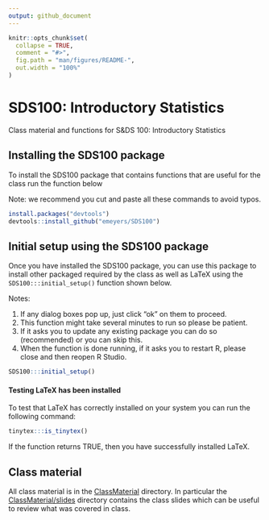 ```yaml
---
output: github_document
---
```


<!-- README.md is generated from README.Rmd. Please edit that file -->

```r
knitr::opts_chunk$set(
  collapse = TRUE,
  comment = "#>",
  fig.path = "man/figures/README-",
  out.width = "100%"
)
```
# SDS100: Introductory Statistics

<!-- badges: start -->
<!-- badges: end -->


Class material and functions for S&DS 100: Introductory Statistics


## Installing the SDS100 package

To install the SDS100 package that contains functions that are useful for the
class run the function below 

Note: we recommend you cut and paste all these commands to avoid typos.


```r
install.packages("devtools")
devtools::install_github("emeyers/SDS100")
```


## Initial setup using the SDS100 package

Once you have installed the SDS100 package, you can use this package to install other packaged required by the class as well as LaTeX using the `SDS100:::initial_setup()` function shown below. 

Notes: 

  1. If any dialog boxes pop up, just click "ok" on them to proceed. 
  2. This function might take several minutes to run so please be patient. 
  3. If it asks you to update any existing package you can do so (recommended) or you can skip this.
  4. When the function is done running, if it asks you to restart R, please close and then reopen R Studio. 

```r
SDS100:::initial_setup()
```


#### Testing LaTeX has been installed 

To test that LaTeX has correctly installed on your system you can run the following command: 

```r
tinytex:::is_tinytex()
```

If the function returns TRUE, then you have successfully installed LaTeX. 



## Class material

All class material is in the
[ClassMaterial](https://github.com/emeyers/SDS100/tree/master/ClassMaterial)
directory. In particular the
[ClassMaterial/slides](https://github.com/emeyers/SDS100/tree/master/ClassMaterial/slides)
directory contains the class slides which can be useful to review what was
covered in class.



